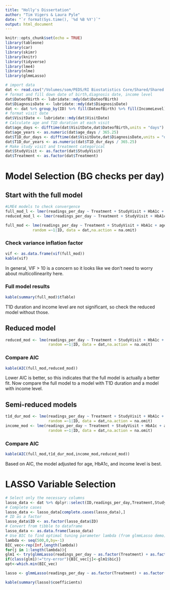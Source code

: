 ```yaml
---
title: "Holly's Dissertation"
author: "Tim Vigers & Laura Pyle"
date: "`r format(Sys.time(), '%d %B %Y')`"
output: html_document
---
```


```r
knitr::opts_chunk$set(echo = TRUE)
library(tableone)
library(car)
library(skimr)
library(knitr)
library(tidyverse)
library(lme4)
library(nlme)
library(glmmLasso)
```

```r
# import data
dat <- read.csv("/Volumes/som/PEDS/RI Biostatistics Core/Shared/Shared Projects/Laura/BDC/Projects/Holly O'Donnell/Dissertation/Data_Raw/data_7.7.19.csv",na.strings = "")
# format and fill down date of birth,diagnosis date, income level
dat$DateofBirth <- lubridate::mdy(dat$DateofBirth)
dat$DiagnosisDate <- lubridate::mdy(dat$DiagnosisDate)
dat <- dat %>% group_by(ID) %>% fill(DateofBirth) %>% fill(IncomeLevel) %>% fill(DiagnosisDate)
# format visit date
dat$VisitDate <- lubridate::mdy(dat$VisitDate)
# Calculate age and T1D duration at each visit
dat$age_days <- difftime(dat$VisitDate,dat$DateofBirth,units = "days")
dat$age_years <- as.numeric(dat$age_days / 365.25)
dat$T1D_dur_days <- difftime(dat$VisitDate,dat$DiagnosisDate,units = "days")
dat$T1D_dur_years <- as.numeric(dat$T1D_dur_days / 365.25)
# Make study visit and treatment categorical
dat$StudyVisit <- as.factor(dat$StudyVisit)
dat$Treatment <- as.factor(dat$Treatment)
```

# Model Selection (BG checks per day)

## Start with the full model

```r
#LME4 models to check convergence
full_mod_l <- lmer(readings_per_day ~ Treatment + StudyVisit + HbA1c + age_years + T1D_dur_years + IncomeLevel + (1|ID), data = dat)
reduced_mod_l <- lmer(readings_per_day ~ Treatment + StudyVisit + HbA1c + age_years + (1|ID), data = dat)
```

```r
full_mod <- lme(readings_per_day ~ Treatment + StudyVisit + HbA1c + age_years + T1D_dur_years + IncomeLevel,
            random =~1|ID, data = dat,na.action = na.omit)
```

### Check variance inflation factor

```r
vif <- as.data.frame(vif(full_mod))
kable(vif)
```

In general, VIF > 10 is a concern so it looks like we don't need to worry about multicollinearity here.

### Full model results

```r
kable(summary(full_mod)$tTable)
```

T1D duration and income level are not significant, so check the reduced model without those. 

## Reduced model

```r
reduced_mod <- lme(readings_per_day ~ Treatment + StudyVisit + HbA1c + age_years,
                   random =~1|ID, data = dat,na.action = na.omit) 
```

### Compare AIC

```r
kable(AIC(full_mod,reduced_mod))
```

Lower AIC is better, so  this indicates that the full model is actually a better fit. Now compare the full model to a model with T1D duration and a model with income level. 

## Semi-reduced models

```r
t1d_dur_mod <- lme(readings_per_day ~ Treatment + StudyVisit + HbA1c + age_years + T1D_dur_years,
                   random =~1|ID, data = dat,na.action = na.omit)
income_mod <- lme(readings_per_day ~ Treatment + StudyVisit + HbA1c + age_years + IncomeLevel,
                   random =~1|ID, data = dat,na.action = na.omit)
```

### Compare AIC

```r
kable(AIC(full_mod,t1d_dur_mod,income_mod,reduced_mod))
```

Based on AIC, the model adjusted for age, HbA1c, and income level is best. 

# LASSO Variable Selection

```r
# Select only the necessary columns
lasso_data <- dat %>% dplyr::select(ID,readings_per_day,Treatment,StudyVisit,HbA1c,age_years,T1D_dur_years,IncomeLevel)
# Complete cases
lasso_data <- lasso_data[complete.cases(lasso_data),]
# ID as a factor
lasso_data$ID <- as.factor(lasso_data$ID)
# Convert from tibble to dataframe
lasso_data <- as.data.frame(lasso_data)
# Use BIC to find optimal tuning parameter lambda (from glmmLasso demo)
lambda <- seq(500,0,by=-1)
BIC_vec<-rep(Inf,length(lambda))
for(j in 1:length(lambda)){
glm1 <- try(glmmLasso(readings_per_day ~ as.factor(Treatment) + as.factor(StudyVisit) + HbA1c + age_years + T1D_dur_years + as.factor(IncomeLevel),data = lasso_data,rnd = list(ID=~1),lambda = lambda[j],final.re=TRUE))  
if(class(glm1)!="try-error"){BIC_vec[j]<-glm1$bic}}
opt<-which.min(BIC_vec)
```

```r
lasso <- glmmLasso(readings_per_day ~ as.factor(Treatment) + as.factor(StudyVisit) + HbA1c + age_years + T1D_dur_years + as.factor(IncomeLevel),data = lasso_data,rnd = list(ID=~1),lambda = lambda[opt],final.re=TRUE)
```

```r
kable(summary(lasso)$coefficients)
```